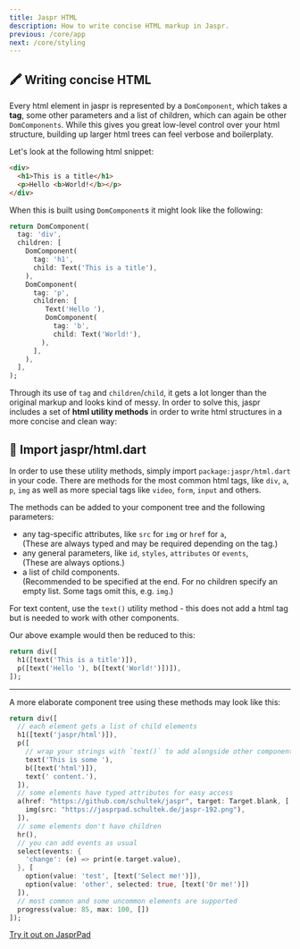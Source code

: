```yaml
---
title: Jaspr HTML
description: How to write concise HTML markup in Jaspr.
previous: /core/app
next: /core/styling
---
```


## 🖍 Writing concise HTML

Every html element in jaspr is represented by a `DomComponent`, which takes a **tag**, some other parameters and a list of children, which can again be other `DomComponents`. While this gives you great low-level control over your html structure, building up larger html trees can feel verbose and boilerplaty.

Let's look at the following html snippet:

```html
<div>
  <h1>This is a title</h1>
  <p>Hello <b>World!</b></p>
</div>
```

When this is built using `DomComponent`s it might look like the following:

```dart
return DomComponent(
  tag: 'div',
  children: [
    DomComponent(
      tag: 'h1', 
      child: Text('This is a title'),
    ),
    DomComponent(
      tag: 'p',
      children: [
         Text('Hello '),
         DomComponent(
           tag: 'b',
           child: Text('World!'),
        ),
      ],
    ),
  ],
);
```

Through its use of `tag` and `children`/`child`, it gets a lot longer than the original markup and looks kind of messy. 
In order to solve this, jaspr includes a set of **html utility methods** in order to write html structures in a more concise and clean way:

## 🎁 Import jaspr/html.dart

In order to use these utility methods, simply import `package:jaspr/html.dart` in your code. There are methods for the most common html tags, like `div`, `a`, `p`, `img` as well as more special tags like `video`, `form`, `input` and others.

The methods can be added to your component tree and the following parameters:

- any tag-specific attributes, like `src` for `img` or `href` for `a`,  
  (These are always typed and may be required depending on the tag.)
- any general parameters, like `id`, `styles`, `attributes` or `events`,  
  (These are always options.)
- a list of child components.  
  (Recommended to be specified at the end. For no children specify an empty list. Some tags omit this, e.g. `img`.)

For text content, use the `text()` utility method - this does not add a html tag but is needed to work with other components.

Our above example would then be reduced to this:

```dart
return div([
  h1([text('This is a title')]),
  p([text('Hello '), b([text('World!')])]),
]);
```

---

A more elaborate component tree using these methods may look like this:

```dart
return div([
  // each element gets a list of child elements
  h1([text('jaspr/html')]),
  p([
    // wrap your strings with `text()` to add alongside other components
    text('This is some '),
    b([text('html')]),
    text(' content.'),
  ]),
  // some elements have typed attributes for easy access
  a(href: "https://github.com/schultek/jaspr", target: Target.blank, [
    img(src: "https://jasprpad.schultek.de/jaspr-192.png"),
  ]),
  // some elements don't have children
  hr(),
  // you can add events as usual
  select(events: {
    'change': (e) => print(e.target.value),
  }, [
    option(value: 'test', [text('Select me!')]),
    option(value: 'other', selected: true, [text('Or me!')])
  ]),
  // most common and some uncommon elements are supported
  progress(value: 85, max: 100, [])
]);
```

[Try it out on JasprPad](https://jasprpad.schultek.de/?sample=html)
